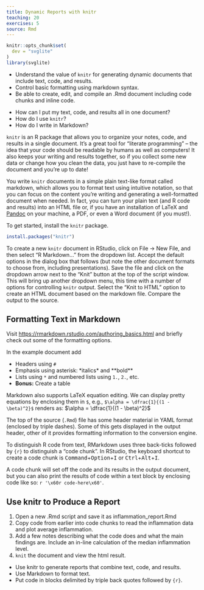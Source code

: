 ```yaml
---
title: Dynamic Reports with knitr
teaching: 20
exercises: 5
source: Rmd
---
```


```r
knitr::opts_chunk$set(
  dev = "svglite"
)
library(svglite)
```

::::::::::::::::::::::::::::::::::::::: objectives

- Understand the value of `knitr` for generating dynamic documents that include text, code, and results.
- Control basic formatting using markdown syntax.
- Be able to create, edit, and compile an .Rmd document including code chunks and inline code.

::::::::::::::::::::::::::::::::::::::::::::::::::

:::::::::::::::::::::::::::::::::::::::: questions

- How can I put my text, code, and results all in one document?
- How do I use `knitr`?
- How do I write in Markdown?

::::::::::::::::::::::::::::::::::::::::::::::::::

`knitr` is an R package that allows you to organize your notes, code, and results in a single document.
It's a great tool for "literate programming" -- the idea that your code should be readable by humans as well as computers!
It also keeps your writing and results together, so if you collect some new data or change how you clean the data, you just have to re-compile the document and you're up to date!

You write `knitr` documents in a simple plain text-like format called markdown, which allows you to format text using intuitive notation, so that you can focus on the content you're writing and generating a well-formatted document when needed.
In fact, you can turn your plain text (and R code and results) into an HTML file or, if you have an installation of LaTeX and [Pandoc][pandoc] on your machine, a PDF, or even a Word document (if you must!).

To get started, install the `knitr` package.

```r
install.packages("knitr")
```

To create a new `knitr` document in RStudio, click on File -> New File, and then select "R Markdown..." from the dropdown list.
Accept the default options in the dialog box that follows (but note the other document formats to choose from, including presentations).
Save the file and click on the dropdown arrow next to the "Knit" button at the top of the script window.
This will bring up another dropdown menu, this time with a number of options for controlling `knitr` output.
Select the "Knit to HTML" option to create an HTML document based on the markdown file.
Compare the output to the source.

:::::::::::::::::::::::::::::::::::::::  challenge

## Formatting Text in Markdown

Visit <https://rmarkdown.rstudio.com/authoring_basics.html> and briefly check out some of the formatting options.

In the example document add

- Headers using `#`
- Emphasis using asterisk: \*italics\* and \*\*bold\*\*
- Lists using `*` and numbered lists using `1.`, `2.`, etc.
- **Bonus:** Create a table

::::::::::::::::::::::::::::::::::::::::::::::::::

Markdown also supports LaTeX equation editing.
We can display pretty equations by enclosing them in `$`, e.g., `$\alpha = \dfrac{1}{(1 - \beta)^2}$` renders as:
$\alpha = \dfrac{1}{(1 - \beta)^2}$

The top of the source (`.Rmd`) file has some header material in YAML format (enclosed by triple dashes).
Some of this gets displayed in the output header, other of it provides formatting information to the conversion engine.

To distinguish R code from text, RMarkdown uses three back-ticks followed by `{r}` to distinguish a "code chunk".
In RStudio, the keyboard shortcut to create a code chunk is <kbd>Command</kbd>\+<kbd>Option</kbd>\+<kbd>I</kbd> or <kbd>Ctrl</kbd>\+<kbd>Alt</kbd>\+<kbd>I</kbd>.

A code chunk will set off the code and its results in the output document, but you can also print the results of code within a text block by enclosing code like so: `r '\x60r code-here\x60'`.

:::::::::::::::::::::::::::::::::::::::  challenge

## Use knitr to Produce a Report

1. Open a new .Rmd script and save it as inflammation\_report.Rmd
2. Copy code from earlier into code chunks to read the inflammation data and plot average inflammation.
3. Add a few notes describing what the code does and what the main findings are. Include an in-line calculation of the median inflammation level.
4. `knit` the document and view the html result.

::::::::::::::::::::::::::::::::::::::::::::::::::

[pandoc]: https://pandoc.org/

:::::::::::::::::::::::::::::::::::::::: keypoints

- Use knitr to generate reports that combine text, code, and results.
- Use Markdown to format text.
- Put code in blocks delimited by triple back quotes followed by `{r}`.

::::::::::::::::::::::::::::::::::::::::::::::::::
